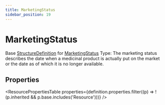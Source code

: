 ```yaml
---
title: MarketingStatus
sidebar_position: 19
---
```


# MarketingStatus

Base <a href="/docs/api/fhir/resources/structuredefinition">StructureDefinition</a> for <a href="/docs/api/fhir/datatypes/marketingstatus">MarketingStatus</a> Type: The marketing status describes the date when a medicinal product is actually put on the market or the date as of which it is no longer available.

<Tabs queryString="section">
<TabItem value="schema" label="Schema" default>


## Properties


<ResourcePropertiesTable properties={definition.properties.filter((p) => !(p.inherited && p.base.includes('Resource')))} />


</TabItem>
  
  
  
  

</Tabs>
